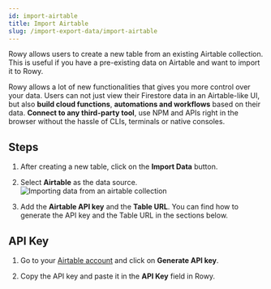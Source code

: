 ```yaml
---
id: import-airtable
title: Import Airtable
slug: /import-export-data/import-airtable
---
```



Rowy allows users to create a new table from an existing Airtable collection. This is useful if you have a pre-existing data on Airtable and want to import it to Rowy.

Rowy allows a lot of new functionalities that gives you more control over your data. Users can not just view their Firestore data in an Airtable-like UI, but also **build cloud functions**, **automations and workflows** based on their data. **Connect to any third-party tool**, use NPM and APIs right in the browser without the hassle of CLIs, terminals or native consoles.

## Steps

1. After creating a new table, click on the **Import Data** button.

2. Select **Airtable** as the data source.
    <img 
        src={importData} 
        alt="Importing data from an airtable collection" 
    />

3. Add the **Airtable API key** and the **Table URL**. You can find how to generate the API key and the Table URL in the sections below.


## API Key

1. Go to your [Airtable account](https://airtable.com/account) and click on **Generate API key**.

2. Copy the API key and paste it in the **API Key** field in Rowy.
